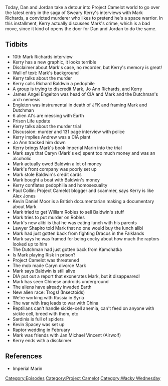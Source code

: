 {{DEFAULTSORT:
    #_EPISODE_0280:Raptor Weddings and Sardinian Spiders
}}{{Episode
    | title           = Raptor Weddings and Sardinian Spiders
    | caption         = Listen to this episode on [https://knowledgefight.libsyn.com/knowledge-fight-raptor-weddings-and-sardinian-spiders Libsyn] [https://open.spotify.com/episode/7lL1u8RvbgJxJ7VpQhTzgF Spotify], Read the [[Transcript/280: Raptor Weddings and Sardinian Spiders|Unofficial Transcript]]
    | episodeNumber   = 280
    | length          = 02:22:14
    | airDate         = April 5, 2019
    | episodeType     = [[:Category:Project Camelot|Project Camelot]], [[:Category:Wacky Wednesday|Wacky Wednesday]]
    | appearance      = [[Kerry Cassidy]], [[Mark Richards]], [[Richard Baldwin]], [[Jo Ann Richards]], [[Crossan Hoover]], [[James Angel Engelton]], [[The Dutchman]], [[Ellis Richards]], [[JFK]], [[Andrew]], [[Caryn]], [[Paul Collin]], [[Alex Jones]], [[Kevin Daniel Moor]], [[William Robles]], [[Lawyer Shapiro]], [[Kevin Spacey]], [[Jan Michael Vincent]]
    | oocDrop         = Clones are not reliable
    | previousEpisode = [[279: Formulaic Objections]]
    | nextEpisode     = [[281: April 4, 2019]]
}}

{{Stub}}

Today, Dan and Jordan take a detour into Project Camelot world to go over the latest entry in the saga of Sweary Kerry's interviews with Mark Richards, a convicted murderer who likes to pretend he's a space warrior. In this installment, Kerry actually discusses Mark's crime, which is a bad move, since it kind of opens the door for Dan and Jordan to do the same.

==Tidbits==

*10th Mark Richards interview
*Kerry has a new graphic, it looks terrible
*Disclaimer about Mark's case, no recorder, but Kerry's memory is great!
*Wall of text: Mark's background
*Kerry talks about the murder
*Kerry calls Richard Baldwin a pedophile
*A group is trying to discredit Mark, Jo Ann Richards, and Kerry
*James Angel Engelton was head of CIA and Mark and the Dutchman's arch nemesis
*Engleton was instrumental in death of JFK and framing Mark and Dutchman
*6 alien AI's are messing with Earth
*Prison Life update
*Kerry talks about the murder trial
*Discussion: murder and 131 page interview with police
*Kerry implies Andrew was a CIA plant
*Jo Ann tracked him down
*Kerry brings Mark's book Imperial Marin into the trial
*Mark says that Caryn (Mark's ex) spent too much money and was an alcoholic
*Mark actually owed Baldwin a lot of money
*Mark's front company was poorly set up
*Mark stole Baldwin's credit cards
*Mark bought a boat with Baldwin's money
*Kerry conflates pedophilia and homosexuality
*Paul Collin: Project Camelot blogger and scammer, says Kerry is like Alex Jones
*Kevin Daniel Moor is a British documentarian making a documentary about Mark
*Mark tried to get William Robles to sell Baldwin's stuff
*Mark tries to put murder on Robles
*Mark's new alibi is that he was eating lunch with his parents
*Lawyer Shapiro told Mark that no one would buy the lunch alibi
*Mark had just gotten back from fighting Dracos in the Falklands
*Mark says he was framed for being cocky about how much the raptors looked up to him
*The Dutchman had just gotten back from Kamchatka
*Is Mark playing Risk in prison?
*Project Camelot was threatened
*The mob made Caryn divorce Mark
*Mark says Baldwin is still alive
*DIA put out a report that exonerates Mark, but it disappeared!
*Mark has seen Chinese androids underground
*The aliens have already invaded Earth
*New alien race: Trogs! (Insectoids)
*We're working with Russia in Syria
*The war with Iraq leads to war with China
*Reptilians can't handle sickle-cell anemia, can't feed on anyone with sickle cell, breed with them, etc
*Sardinia is full of spiders
*Kevin Spacey was set up
*Raptor wedding in February
*Mark was friends with Jan Michael Vincent (Airwolf)
*Kerry ends with a disclaimer

==References==

*Imperial Marin

[[Category:Episodes]]
[[Category:Project Camelot]]
[[Category:Wacky Wednesday]]
